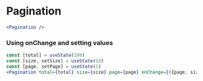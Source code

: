
# Pagination

<Documenter component={Pagination}>

```jsx preview
<Pagination />
```

</Documenter>

### Using onChange and setting values

```jsx preview
const [total] = useState(200)
const [size, setSize] = useState(10)
const [page, setPage] = useState(1)
<Pagination total={total} size={size} page={page} onChange={({page, size}) => { setSize(size); setPage(page) }}/>
```